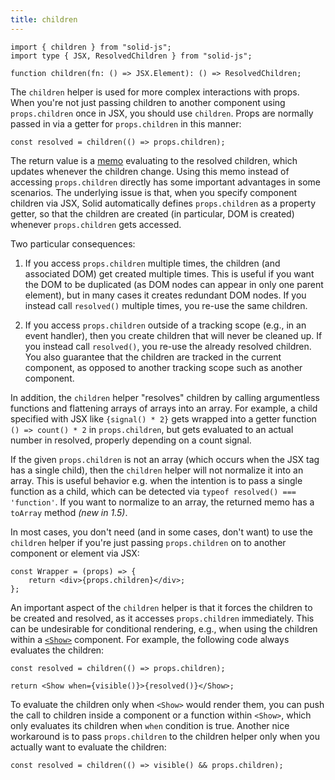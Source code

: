 ```yaml
---
title: children
---
```


```tsx
import { children } from "solid-js";
import type { JSX, ResolvedChildren } from "solid-js";

function children(fn: () => JSX.Element): () => ResolvedChildren;
```

The `children` helper is used for more complex interactions with props. When you're not just passing children to another component using `props.children` once in JSX, you should use `children`. Props are normally passed in via a getter for `props.children` in this manner:

```tsx
const resolved = children(() => props.children);
```

The return value is a [memo](/reference/basic-reactivity/create-memo) evaluating to the resolved children, which updates whenever the children change. Using this memo instead of accessing `props.children` directly has some important advantages in some scenarios. The underlying issue is that, when you specify component children via JSX, Solid automatically defines `props.children` as a property getter, so that the children are created (in particular, DOM is created) whenever `props.children` gets accessed.

Two particular consequences:

1. If you access `props.children` multiple times, the children (and associated DOM) get created multiple times. This is useful if you want the DOM to be duplicated (as DOM nodes can appear in only one parent element), but in many cases it creates redundant DOM nodes. If you instead call `resolved()` multiple times, you re-use the same children.

2. If you access `props.children` outside of a tracking scope (e.g., in an event handler), then you create children that will never be cleaned up. If you instead call `resolved()`, you re-use the already resolved children. You also guarantee that the children are tracked in the current component, as opposed to another tracking scope such as another component.

In addition, the `children` helper "resolves" children by calling argumentless functions and flattening arrays of arrays into an array. For example, a child specified with JSX like `{signal() * 2}` gets wrapped into a getter function `() => count() * 2` in `props.children`, but gets evaluated to an actual number in resolved, properly depending on a count signal.

If the given `props.children` is not an array (which occurs when the JSX tag has a single child), then the `children` helper will not normalize it into an array. This is useful behavior e.g. when the intention is to pass a single function as a child, which can be detected via `typeof resolved() === 'function'`. If you want to normalize to an array, the returned memo has a `toArray` method _(new in 1.5)_.

In most cases, you don't need (and in some cases, don't want) to use the `children` helper if you're just passing `props.children` on to another component or element via JSX:

```tsx
const Wrapper = (props) => {
	return <div>{props.children}</div>;
};
```

An important aspect of the `children` helper is that it forces the children to be created and resolved, as it accesses `props.children` immediately. This can be undesirable for conditional rendering, e.g., when using the children within a [`<Show>`](/reference/components/show) component. For example, the following code always evaluates the children:

```tsx
const resolved = children(() => props.children);

return <Show when={visible()}>{resolved()}</Show>;
```

To evaluate the children only when `<Show>` would render them, you can push the call to children inside a component or a function within `<Show>`, which only evaluates its children when `when` condition is true. Another nice workaround is to pass `props.children` to the children helper only when you actually want to evaluate the children:

```tsx
const resolved = children(() => visible() && props.children);
```
